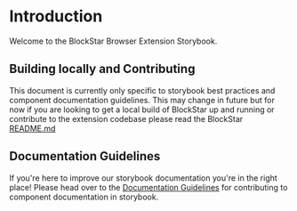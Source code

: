 
<Meta title="Getting Started / Introduction" />

# Introduction

Welcome to the BlockStar Browser Extension Storybook.

## Building locally and Contributing

This document is currently only specific to storybook best practices and component documentation guidelines. This may change in future but for now if you are looking to get a local build of BlockStar up and running or contribute to the extension codebase please read the BlockStar [README.md](https://github.com/BlockStar/metamask-extension)

## Documentation Guidelines

If you're here to improve our storybook documentation you're in the right place! Please head over to the [Documentation Guidelines](./?path=/story/getting-started-documentation-guidelines--page) for contributing to component documentation in storybook.
